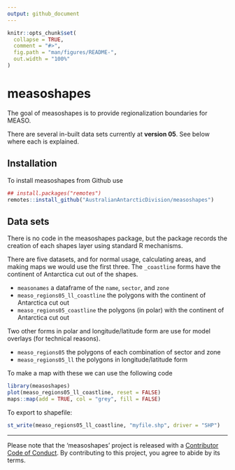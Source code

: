 ```yaml
---
output: github_document
---
```


<!-- README.md is generated from README.Rmd. Please edit that file -->

```r
knitr::opts_chunk$set(
  collapse = TRUE,
  comment = "#>",
  fig.path = "man/figures/README-",
  out.width = "100%"
)
```
# measoshapes

The goal of measoshapes is to provide regionalization boundaries for MEASO. 

There are several in-built data sets currently at **version 05**. See below where each is explained. 

## Installation

To install measoshapes from Github use

```R
## install.packages("remotes")
remotes::install_github("AustralianAntarcticDivision/measoshapes")
```


## Data sets

There is no code in the measoshapes package, but the package records the creation of
each shapes layer using standard R mechanisms. 

There are five datasets, and for normal usage, calculating areas, and making maps we would use the first three. The `_coastline` forms have the continent of Antarctica cut out of the shapes. 


* `measonames` a dataframe of the `name`, `sector`, and `zone`
* `measo_regions05_ll_coastline` the polygons with the continent of Antarctica cut out
* `measo_regions05_coastline` the polygons (in polar) with the continent of Antarctica cut out

Two other forms in polar and longitude/latitude form are use for model overlays (for technical reasons). 

* `measo_regions05` the polygons of each combination of sector and zone
* `measo_regions05_ll` the polygons in longitude/latitude form


To make a map with these we can use the following code

```r
library(measoshapes)
plot(measo_regions05_ll_coastline, reset = FALSE)
maps::map(add = TRUE, col = "grey", fill = FALSE)
```




To export to shapefile: 


```r
st_write(measo_regions05_ll_coastline, "myfile.shp", driver = "SHP")
```


---

Please note that the 'measoshapes' project is released with a
[Contributor Code of Conduct](CODE_OF_CONDUCT.md).
  By contributing to this project, you agree to abide by its terms.

